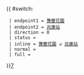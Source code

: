 {{ #switch: {{{format|}}}
  | endpoint1 = [[豫豐花園]]
  | endpoint2 = [[兆康站 (西鐵綫)|兆康站]]
  | direction = 0
  | status =
  | inline = [[豫豐花園]] ↺ [[兆康站 (西鐵綫)|兆康站]]
  | normal =
  | full =
}}<noinclude>[[category:新界居民巴士路線模板|7‎]]</noinclude>